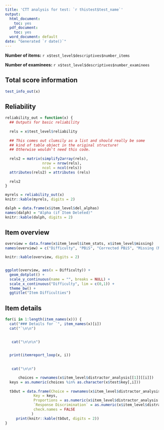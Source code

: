 ```yaml
---
title: 'CTT analysis for test: `r thistest$test_name`'
output:
  html_document:
    toc: yes
  pdf_document:
    toc: yes
  word_document: default
date: "Generated `r date()`"
---
```




**Number of items:** `r x$test_level$descriptives$number_items`

**Number of examinees:** `r x$test_level$descriptives$number_examinees`


## Total score information

```r
test_info_out(x)

```


## Reliability

```r
reliability_out = function(x) {
  ## Outputs for basic reliability
   
  rels = x$test_level$reliability
  
  ## This comes out clumsily as a list and should really be some 
  ## kind of table object in the original structure!
  ## Otherwise wouldn't need this code.
    
  rels2 = matrix(simplify2array(rels),
                 nrow = nrow(rels),
                 ncol = ncol(rels))
  attributes(rels2) = attributes (rels)  
  
  rels2
}

myrels = reliability_out(x)
knitr::kable(myrels, digits = 2)

dalph = data.frame(x$item_level$del_alphas)
names(dalph) = "Alpha (if Item Deleted)"
knitr::kable(dalph, digits = 2)
```

## Item overview

```r
overview = data.frame(x$item_level$item_stats, x$item_level$missing)
names(overview) = c("Difficulty", "PBiS", "Corrected PBiS", "Missing (N)", "Missing (p)")

knitr::kable(overview, digits = 2)


ggplot(overview, aes(x = Difficulty)) + 
  geom_dotplot() + 
  scale_y_continuous(name = "", breaks = NULL) +
  scale_x_continuous("Difficulty", lim = c(0,1)) +
  theme_bw() +
  ggtitle("Item Difficulties")

```


## Item details

```r

for(i in 1:length(item_names(x))) {
  cat("### Details for `", item_names(x)[i])
  cat("`\n\n")

  
   cat("\n\n\n")

 
  print(itemreport_loop(x, i))
 
 
   cat("\n\n")

      choices = rownames(x$item_level$distractor_analysis[[1]][[i]])
  keys = as.numeric(choices %in% as.character(x$test$key[,i]))
  
  tbOut = data.frame(Choice = rownames(x$item_level$distractor_analysis[[1]][[i]]),
             Key = keys,
             Proportions = as.numeric(x$item_level$distractor_analysis[[1]][[i]]),
             `Response Discrimination` = as.numeric(x$item_level$distractor_analysis[[2]][[i]]),
             check.names = FALSE
            )
     print(knitr::kable(tbOut, digits = 2))
}

```


